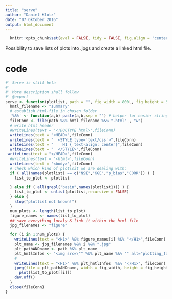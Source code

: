 ```yaml
---
title: "serve"
author: "Daniel Klotz"
date: "07 Oktober 2016"
output: html_document
---
```


```r
  knitr::opts_chunk$set(eval = FALSE, tidy = FALSE, fig.align = 'center')
```

Possibility to save lists of plots into .jpgs and create a linked html file.

# code
```r
#' Serve is still beta
#'
#' More description shall follow
#' @export
serve <- function(plotlist, path = "", fig_width = 800L, fig_height = 500L) {
  hmtl_filename <- "summary"
  # establish html-file in chosen folder
  '%&%' <- function(a,b) paste(a,b,sep = "") # helper for easier string concatenation
  fileConn <- file(path %&% hmtl_filename %&% ".html" , "w")
  # write html header
  #writeLines(text = '<!DOCTYPE html>',fileConn)
  writeLines(text = "<HEAD>",fileConn)
  writeLines(text = "  <STYLE type='text/css'>",fileConn)
  writeLines(text = "    H1 { text-align: center}",fileConn)
  writeLines(text = "  </STYLE>",fileConn)
 writeLines(text = "</HEAD>",fileConn)
  #writeLines(text = '<html>',fileConn)
  writeLines(text = '<body>',fileConn)
  # check which kind of plotlsit we are dealing with:
  if ( all(names(plotlist) == c("NSE","KGE","p_bias","CORR")) ) {
    list_to_plot <- plotlist

  } else if ( all(grepl("basin",names(plotlist1))) ) {
    list_to_plot <- unlist(plotlist,recursive = FALSE)
  } else {
    stop("plotlist not known!")
  }
  num_plots <- length(list_to_plot)
  figure_names <- names(list_to_plot)
  ## save everything localy & link it within the html file
  jpg_filenames <- "figure"

  for (i in 1:num_plots) {
    writeLines(text = "<H1>" %&% figure_names[i] %&% "</H1>",fileConn)
    plt_name <- jpg_filenames %&% i %&% ".jpg"
    plt_pathANDname <- path %&% plt_name
    plt_hmtlInfos <- "<img src=\"" %&% plt_name %&% '" alt="plotting_failed" style="width:800px;height:500px;">'
    #
    writeLines(text = "<H1>" %&% plt_hmtlInfos  %&% "</H1>", fileConn)
    jpeg(file = plt_pathANDname, width = fig_width, height = fig_height, units = "px")
      plot(list_to_plot[[i]])
    dev.off()
  }
  close(fileConn)
}
```
